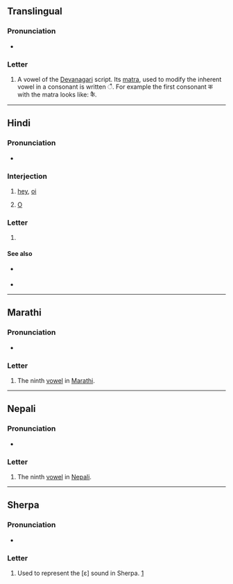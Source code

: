 {{character info}}
==Translingual==

===Pronunciation===
* {{IPA|mul|/əj/|/aj/|/ɛ/|/æ/}} {{qualifier|varies by language, context, etc.}}

===Letter===
{{mul-Deva|ai}}

# A vowel of the [[Devanagari]] script. Its [[matra]], used to modify the inherent vowel in a consonant is written &#x0948;. For example the first consonant क with the matra looks like: कै.

----

==Hindi==

===Pronunciation===
* {{hi-IPA}}

===Interjection===
{{hi-interj|ur=اے}}

# [[hey]], [[oi]]
#: {{hi-x|'''ऐ''', कहाँ जा रहा है बे?|'''Hey''', where do you think you're going, punk?|lit='''Hey''', where are [you] going hey?}}
# [[O]]
#: {{syn|hi|हे}}

===Letter===
{{head|hi|letter}}

# {{n-g|the ninth [[vowel]] in [[Hindi]]}}

====See also====
* {{sense|matra}} {{l|hi|ै}}
* {{list:Devanagari script letters/hi}}

----

==Marathi==

===Pronunciation===
* {{mr-IPA}}

===Letter===
{{head|mr|letter}}

# The ninth [[vowel]] in [[Marathi]].

----

==Nepali==

===Pronunciation===
* {{ne-IPA}}

===Letter===
{{head|ne|letter}}

# The ninth [[vowel]] in [[Nepali]].

----

==Sherpa==

===Pronunciation===
* {{IPA|xsr|[ɛ]}}

===Letter===
{{head|xsr|letter|tr=ai}}

# Used to represent the [ɛ] sound in Sherpa. [https://omniglot.com/writing/sherpa.htm]